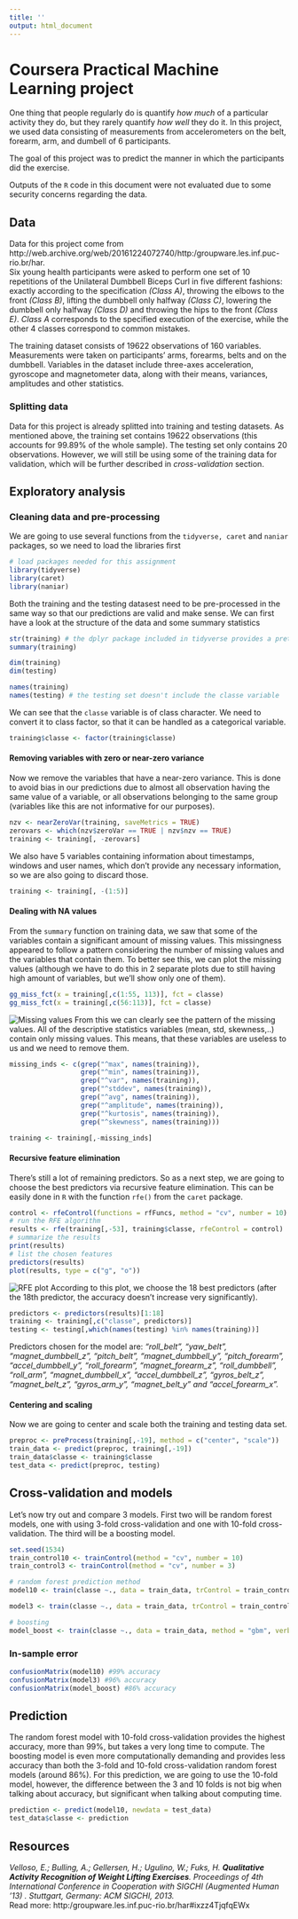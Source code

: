 ```yaml
---
title: ''
output: html_document
---
```


# **Coursera Practical Machine Learning project**

One thing that people regularly do is quantify *how much* of a particular activity they do, but they rarely quantify *how well* they do it. In this project, we used data consisting of measurements from accelerometers on the belt, forearm, arm, and dumbell of 6 participants.  

The goal of this project was to predict the manner in which the participants did the exercise.   

Outputs of the `R` code in this document were not evaluated due to some security concerns regarding the data.

## **Data**  
Data for this project come from http://web.archive.org/web/20161224072740/http:/groupware.les.inf.puc-rio.br/har.  
Six young health participants were asked to perform one set of 10 repetitions of the Unilateral Dumbbell Biceps Curl in five different fashions: exactly according to the specification *(Class A)*, throwing the elbows to the front *(Class B)*, lifting the dumbbell only halfway *(Class C)*, lowering the dumbbell only halfway *(Class D)* and throwing the hips to the front *(Class E)*. *Class A* corresponds to the specified execution of the exercise, while the other 4 classes correspond to common mistakes.

The training dataset consists of 19622 observations of 160 variables. Measurements were taken on participants' arms, forearms, belts and on the dumbbell. Variables in the dataset include three-axes acceleration, gyroscope and magnetometer data, along with their means, variances, amplitudes and other statistics. 

### **Splitting data**  
Data for this project is already splitted into training and testing datasets. As mentioned above, the training set contains 19622 observations (this accounts for 99.89% of the whole sample). The testing set only contains 20 observations. However, we will still be using some of the training data for validation, which will be further described in *cross-validation* section.

## **Exploratory analysis**  

### **Cleaning data and pre-processing**  
We are going to use several functions from the `tidyverse, caret` and `naniar` packages, so we need to load the libraries first

```r
# load packages needed for this assignment
library(tidyverse)
library(caret)
library(naniar)
```

Both the training and the testing datasest need to be pre-processed in the same way so that our predictions are valid and make sense. We can first have a look at the structure of the data and some summary statistics 

```r
str(training) # the dplyr package included in tidyverse provides a prettier and more structured output than the base function str()
summary(training)

dim(training)
dim(testing)

names(training)
names(testing) # the testing set doesn't include the classe variable

```
We can see that the `classe` variable is of class character. We need to convert it to class factor, so that it can be handled as a categorical variable.

```r
training$classe <- factor(training$classe)
```

#### **Removing variables with zero or near-zero variance**  
Now we remove the variables that have a near-zero variance. This is done to avoid bias in our predictions due to almost all observation having the same value of a variable, or all observations belonging to the same group (variables like this are not informative for our purposes).  

```r
nzv <- nearZeroVar(training, saveMetrics = TRUE)
zerovars <- which(nzv$zeroVar == TRUE | nzv$nzv == TRUE)
training <- training[, -zerovars]
```

We also have 5 variables containing information about timestamps, windows and user names, which don't provide any necessary information, so we are also going to discard those.

```r
training <- training[, -(1:5)]
```

#### **Dealing with NA values**
From the `summary` function on training data, we saw that some of the variables contain a significant amount of missing values. This missingness appeared to follow a pattern considering the number of missing values and the variables that contain them. To better see this, we can plot the missing values (although we have to do this in 2 separate plots due to still having high amount of variables, but we'll show only one of them).

```r
gg_miss_fct(x = training[,c(1:55, 113)], fct = classe)
gg_miss_fct(x = training[,c(56:113)], fct = classe)
```

![Missing values](images/NA2.jpg)
From this we can clearly see the pattern of the missing values. All of the descriptive statistics variables (mean, std, skewness,..) contain only missing values. This means, that these variables are useless to us and we need to remove them.

```r
missing_inds <- c(grep("^max", names(training)),
                  grep("^min", names(training)),
                  grep("^var", names(training)),
                  grep("^stddev", names(training)),
                  grep("^avg", names(training)),
                  grep("^amplitude", names(training)),
                  grep("^kurtosis", names(training)),
                  grep("^skewness", names(training)))

training <- training[,-missing_inds]
```

#### **Recursive feature elimination**
There's still a lot of remaining predictors. So as a next step, we are going to choose the best predictors via recursive feature elimination. This can be easily done in `R` with the function `rfe()` from the `caret` package. 

```r
control <- rfeControl(functions = rfFuncs, method = "cv", number = 10)
# run the RFE algorithm
results <- rfe(training[,-53], training$classe, rfeControl = control)
# summarize the results
print(results)
# list the chosen features
predictors(results)
plot(results, type = c("g", "o"))
```

![RFE plot](images/rfe.jpg)
According to this plot, we choose the 18 best predictors (after the 18th predictor, the accuracy doesn't increase very significantly).

```r
predictors <- predictors(results)[1:18]
training <- training[,c("classe", predictors)]
testing <- testing[,which(names(testing) %in% names(training))]
```

Predictors chosen for the model are: *"roll_belt", "yaw_belt", "magnet_dumbbell_z", "pitch_belt", "magnet_dumbbell_y", "pitch_forearm", "accel_dumbbell_y", "roll_forearm", "magnet_forearm_z", "roll_dumbbell", "roll_arm", "magnet_dumbbell_x", "accel_dumbbell_z", "gyros_belt_z", "magnet_belt_z", "gyros_arm_y", "magnet_belt_y" and "accel_forearm_x".*  

#### **Centering and scaling**  
Now we are going to center and scale both the training and testing data set.

```r
preproc <- preProcess(training[,-19], method = c("center", "scale"))
train_data <- predict(preproc, training[,-19])
train_data$classe <- training$classe
test_data <- predict(preproc, testing)
```

## **Cross-validation and models**
Let's now try out and compare 3 models. First two will be random forest models, one with using 3-fold cross-validation and one with 10-fold cross-validation. The third will be a boosting model.

```r
set.seed(1534)
train_control10 <- trainControl(method = "cv", number = 10)
train_control3 <- trainControl(method = "cv", number = 3)

# random forest prediction method
model10 <- train(classe ~., data = train_data, trControl = train_control10, method = "rf")

model3 <- train(classe ~., data = train_data, trControl = train_control3, method = "rf")

# boosting
model_boost <- train(classe ~., data = train_data, method = "gbm", verbose = FALSE)
```

### **In-sample error**
```r
confusionMatrix(model10) #99% accuracy
confusionMatrix(model3) #96% accuracy
confusionMatrix(model_boost) #86% accuracy
```

## **Prediction**  
The random forest model with 10-fold cross-validation provides the highest accuracy, more than 99%, but takes a very long time to compute. The boosting model is even more computationally demanding and provides less accuracy than both the 3-fold and 10-fold cross-validation random forest models (around 86%). For this prediction, we are going to use the 10-fold model, however, the difference between the 3 and 10 folds is not big when talking about accuracy, but significant when talking about computing time. 

```r
prediction <- predict(model10, newdata = test_data)
test_data$classe <- prediction
```

## **Resources**  
*Velloso, E.; Bulling, A.; Gellersen, H.; Ugulino, W.; Fuks, H. **Qualitative Activity Recognition of Weight Lifting Exercises**. Proceedings of 4th International Conference in Cooperation with SIGCHI (Augmented Human '13) . Stuttgart, Germany: ACM SIGCHI, 2013.*  
Read more: http:/groupware.les.inf.puc-rio.br/har#ixzz4TjqfqEWx
